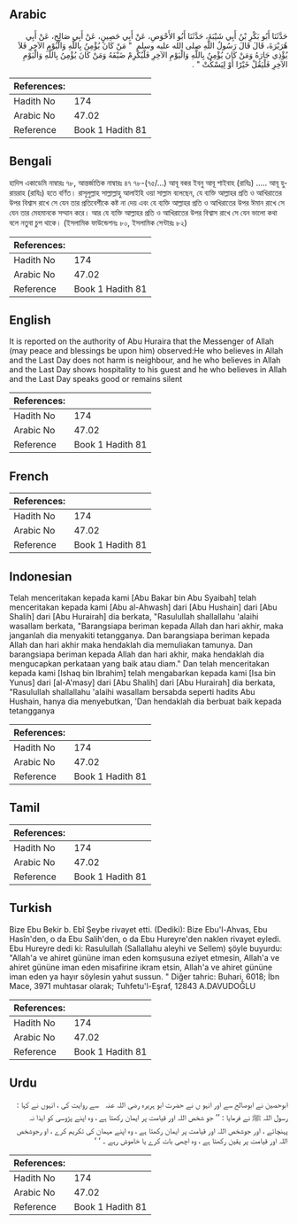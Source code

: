 ## Arabic


<div dir="rtl" lang="ar" style={{fontSize:'larger',backgroundColor:'#f8f9fa',padding:20}}>
حَدَّثَنَا أَبُو بَكْرِ بْنُ أَبِي شَيْبَةَ، حَدَّثَنَا أَبُو الأَحْوَصِ، عَنْ أَبِي حَصِينٍ، عَنْ أَبِي صَالِحٍ، عَنْ أَبِي هُرَيْرَةَ، قَالَ قَالَ رَسُولُ اللَّهِ صلى الله عليه وسلم ‏ "‏ مَنْ كَانَ يُؤْمِنُ بِاللَّهِ وَالْيَوْمِ الآخِرِ فَلاَ يُؤْذِي جَارَهُ وَمَنْ كَانَ يُؤْمِنُ بِاللَّهِ وَالْيَوْمِ الآخِرِ فَلْيُكْرِمْ ضَيْفَهُ وَمَنْ كَانَ يُؤْمِنُ بِاللَّهِ وَالْيَوْمِ الآخِرِ فَلْيَقُلْ خَيْرًا أَوْ لِيَسْكُتْ ‏"‏ ‏.‏
</div>
<div style={{backgroundColor:'#f8f9fa',padding:20, marginBottom: 10}}><table> <thead> <tr> <th>References:</th> <th></th> </tr> </thead> <tbody><tr><td>Hadith No</td><td>174</td></tr><tr><td>Arabic No</td><td>47.02</td></tr><tr><td>Reference</td><td>Book 1 Hadith 81</td></tr></tbody></table></div>

## Bengali


<div dir="ltr" lang="bn" style={{fontSize:'larger',backgroundColor:'#f8f9fa',padding:20}}>
হাদিস একাডেমি নাম্বারঃ ৭৮, আন্তর্জাতিক নাম্বারঃ ৪৭ ৭৮-(৭৫/...) আবূ বকর ইবনু আবূ শাইবাহ (রাযিঃ) ..... আবূ হুরায়রাহ (রাযিঃ) হতে বর্ণিত। রাসূলুল্লাহ সাল্লাল্লাহু আলাইহি ওয়া সাল্লাম বলেছেন, যে ব্যক্তি আল্লাহর প্রতি ও আখিরাতের উপর বিশ্বাস রাখে সে যেন তার প্রতিবেশীকে কষ্ট না দেয় এবং যে ব্যক্তি আল্লাহর প্রতি ও আখিরাতের উপর ঈমান রাখে সে যেন তার মেহমানকে সম্মান করে। আর যে ব্যক্তি আল্লাহর প্রতি ও আখিরাতের উপর বিশ্বাস রাখে সে যেন ভালো কথা বলে নতুবা চুপ থাকে। (ইসলামিক ফাউন্ডেশনঃ ৮০, ইসলামিক সেন্টারঃ ৮২)
</div>
<div style={{backgroundColor:'#f8f9fa',padding:20, marginBottom: 10}}><table> <thead> <tr> <th>References:</th> <th></th> </tr> </thead> <tbody><tr><td>Hadith No</td><td>174</td></tr><tr><td>Arabic No</td><td>47.02</td></tr><tr><td>Reference</td><td>Book 1 Hadith 81</td></tr></tbody></table></div>

## English


<div dir="ltr" lang="en" style={{fontSize:'larger',backgroundColor:'#f8f9fa',padding:20}}>
It is reported on the authority of Abu Huraira that the Messenger of Allah (may peace and blessings be upon him) observed:He who believes in Allah and the Last Day does not harm is neighbour, and he who believes in Allah and the Last Day shows hospitality to his guest and he who believes in Allah and the Last Day speaks good or remains silent
</div>
<div style={{backgroundColor:'#f8f9fa',padding:20, marginBottom: 10}}><table> <thead> <tr> <th>References:</th> <th></th> </tr> </thead> <tbody><tr><td>Hadith No</td><td>174</td></tr><tr><td>Arabic No</td><td>47.02</td></tr><tr><td>Reference</td><td>Book 1 Hadith 81</td></tr></tbody></table></div>

## French


<div dir="ltr" lang="fr" style={{fontSize:'larger',backgroundColor:'#f8f9fa',padding:20}}>

</div>
<div style={{backgroundColor:'#f8f9fa',padding:20, marginBottom: 10}}><table> <thead> <tr> <th>References:</th> <th></th> </tr> </thead> <tbody><tr><td>Hadith No</td><td>174</td></tr><tr><td>Arabic No</td><td>47.02</td></tr><tr><td>Reference</td><td>Book 1 Hadith 81</td></tr></tbody></table></div>

## Indonesian


<div dir="ltr" lang="id" style={{fontSize:'larger',backgroundColor:'#f8f9fa',padding:20}}>
Telah menceritakan kepada kami [Abu Bakar bin Abu Syaibah] telah menceritakan kepada kami [Abu al-Ahwash] dari [Abu Hushain] dari [Abu Shalih] dari [Abu Hurairah] dia berkata, "Rasulullah shallallahu 'alaihi wasallam berkata, "Barangsiapa beriman kepada Allah dan hari akhir, maka janganlah dia menyakiti tetangganya. Dan barangsiapa beriman kepada Allah dan hari akhir maka hendaklah dia memuliakan tamunya. Dan barangsiapa beriman kepada Allah dan hari akhir, maka hendaklah dia mengucapkan perkataan yang baik atau diam." Dan telah menceritakan kepada kami [Ishaq bin Ibrahim] telah mengabarkan kepada kami [Isa bin Yunus] dari [al-A'masy] dari [Abu Shalih] dari [Abu Hurairah] dia berkata, "Rasulullah shallallahu 'alaihi wasallam bersabda seperti hadits Abu Hushain, hanya dia menyebutkan, 'Dan hendaklah dia berbuat baik kepada tetangganya
</div>
<div style={{backgroundColor:'#f8f9fa',padding:20, marginBottom: 10}}><table> <thead> <tr> <th>References:</th> <th></th> </tr> </thead> <tbody><tr><td>Hadith No</td><td>174</td></tr><tr><td>Arabic No</td><td>47.02</td></tr><tr><td>Reference</td><td>Book 1 Hadith 81</td></tr></tbody></table></div>

## Tamil


<div dir="ltr" lang="ta" style={{fontSize:'larger',backgroundColor:'#f8f9fa',padding:20}}>

</div>
<div style={{backgroundColor:'#f8f9fa',padding:20, marginBottom: 10}}><table> <thead> <tr> <th>References:</th> <th></th> </tr> </thead> <tbody><tr><td>Hadith No</td><td>174</td></tr><tr><td>Arabic No</td><td>47.02</td></tr><tr><td>Reference</td><td>Book 1 Hadith 81</td></tr></tbody></table></div>

## Turkish


<div dir="ltr" lang="tr" style={{fontSize:'larger',backgroundColor:'#f8f9fa',padding:20}}>
Bize Ebu Bekir b. Ebî Şeybe rivayet etti. (Dediki): Bize Ebu'l-Ahvas, Ebu Hasîn'den, o da Ebu Salih'den, o da Ebu Hureyre'den naklen rivayet eyledi. Ebu Hureyre dedi ki: Rasulullah (Sallallahu aleyhi ve Sellem) şöyle buyurdu: "Allah'a ve ahiret gününe iman eden komşusuna eziyet etmesin, Allah'a ve ahiret gününe iman eden misafirine ikram etsin, Allah'a ve ahiret gününe iman eden ya hayır söylesin yahut sussun. " Diğer tahric: Buhari, 6018; İbn Mace, 3971 muhtasar olarak; Tuhfetu'l-Eşraf, 12843 A.DAVUDOĞLU
</div>
<div style={{backgroundColor:'#f8f9fa',padding:20, marginBottom: 10}}><table> <thead> <tr> <th>References:</th> <th></th> </tr> </thead> <tbody><tr><td>Hadith No</td><td>174</td></tr><tr><td>Arabic No</td><td>47.02</td></tr><tr><td>Reference</td><td>Book 1 Hadith 81</td></tr></tbody></table></div>

## Urdu


<div dir="rtl" lang="ur" style={{fontSize:'larger',backgroundColor:'#f8f9fa',padding:20}}>
ابوحصین نے ابوصالح سے اور انہو ں نے حضرت ابو ہریرہ ‌رضی ‌اللہ ‌عنہ ‌ ‌ سے روایت کی ، انہوں نے کہا : رسول اللہ ﷺ نے فرمایا : ’’ جو شخص اللہ اور قیامت پر ایمان رکھتا ہے ، وہ اپنے پڑوسی کو ایذا نہ پہنچائے ، اور جوشخص اللہ اور قیامت پر ایمان رکھتا ہے ، وہ اپنے مہمان کی تکریم کرے ، او رجوشخص اللہ اور قیامت پر یقین رکھتا ہے ، وہ اچھی بات کرے یا خاموش رہے ۔ ‘ ‘
</div>
<div style={{backgroundColor:'#f8f9fa',padding:20, marginBottom: 10}}><table> <thead> <tr> <th>References:</th> <th></th> </tr> </thead> <tbody><tr><td>Hadith No</td><td>174</td></tr><tr><td>Arabic No</td><td>47.02</td></tr><tr><td>Reference</td><td>Book 1 Hadith 81</td></tr></tbody></table></div>